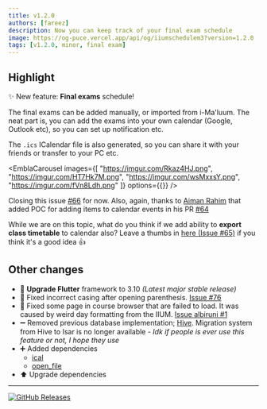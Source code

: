 ```yaml
---
title: v1.2.0
authors: [fareez]
description: Now you can keep track of your final exam schedule
image: https://og-puce.vercel.app/api/og/iiumschedulem3?version=1.2.0
tags: [v1.2.0, minor, final exam]
---
```



## Highlight

✨ New feature: **Final exams** schedule!

The final exams can be added manually, or imported from i-Ma'luum. The neat part is, you
can add the exams into your own calendar (Google, Outlook etc), so you can set up notification etc.

The `.ics` ICalendar file is also generated, so you can share it with your friends or transfer to your PC etc.


<EmblaCarousel 
  images={[
    "https://imgur.com/Rkaz4HJ.png",
    "https://imgur.com/HT7Hk7M.png",
    "https://imgur.com/wsMxxsY.png",
    "https://imgur.com/fVn8Ldh.png"
  ]} 
  options={{}} 
/>

Closing this issue [#66](https://github.com/iiumschedule/iium_schedule/issues/66) for now. Also, again, thanks to [Aiman Rahim](https://plashspeed-aiman.github.io/) that added POC
for adding items to calendar events in his PR [#64](https://github.com/iiumschedule/iium_schedule/pull/64)

While we are on this topic, what do you think if we add ability to **export class timetable** to calendar also?
Leave a thumbs in [here (Issue #65)](https://github.com/iiumschedule/iium_schedule/issues/65) if you think it's a good idea 👍

## Other changes

- 💙 **Upgrade Flutter** framework to 3.10 _(Latest major stable release)_
- 🐛 Fixed incorrect casing after opening parenthesis. [Issue #76](https://github.com/iiumschedule/iium_schedule/issues/76)
- 🐛 Fixed some page in course browser that are failed to load. It was caused by weird day formatting from the IIUM. [Issue albiruni #1](https://github.com/iqfareez/albiruni/issues/1#issuecomment-1470978605)
- ➖ Removed previous database implementation; [Hive](https://pub.dev/packages/hive). Migration system from Hive to Isar is no longer available - _Idk if people
  is ever use this feature or not, I hope they use_
- ➕ Added dependencies
  - [ical](https://pub.dev/packages/ical)
  - [open_file](https://pub.dev/packages/open_file)
- ⬆️ Upgrade dependencies

---

[![GitHub Releases](https://img.shields.io/badge/view%20on%20github-%23121011.svg?style=for-the-badge&logo=github&logoColor=white)](https://github.com/iiumschedule/iium_schedule/releases/tag/1.2.0%2B32)
